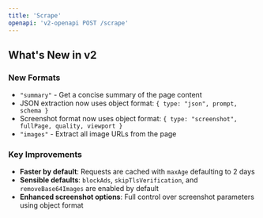 ```yaml
---
title: 'Scrape'
openapi: 'v2-openapi POST /scrape'
---
```


## What's New in v2

### New Formats
- `"summary"` - Get a concise summary of the page content
- JSON extraction now uses object format: `{ type: "json", prompt, schema }`
- Screenshot format now uses object format: `{ type: "screenshot", fullPage, quality, viewport }`
- `"images"` - Extract all image URLs from the page

### Key Improvements
- **Faster by default**: Requests are cached with `maxAge` defaulting to 2 days
- **Sensible defaults**: `blockAds`, `skipTlsVerification`, and `removeBase64Images` are enabled by default
- **Enhanced screenshot options**: Full control over screenshot parameters using object format
